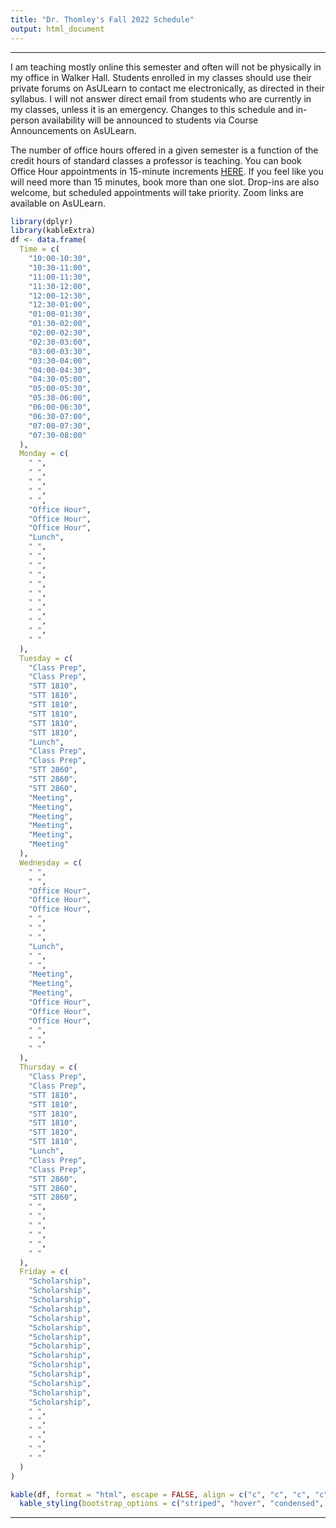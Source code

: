 ```yaml
---
title: "Dr. Thomley's Fall 2022 Schedule"
output: html_document
---
```


<hr>

I am teaching mostly online this semester and often will not be physically in my office in Walker Hall. Students enrolled in my classes should use their private forums on AsULearn to contact me electronically, as directed in their syllabus. I will not answer direct email from students who are currently in my classes, unless it is an emergency. Changes to this schedule and in-person availability will be announced to students via Course Announcements on AsULearn.

The number of office hours offered in a given semester is a function of the credit hours of standard classes a professor is teaching. You can book Office Hour appointments in 15-minute increments [HERE](https://calendar.google.com/calendar/selfsched?sstoken=UU0zQUk4blgtNW44fGRlZmF1bHR8Y2EyZDZmYTMxNmZjMWEwMjdiMzE0ZjQ1MmEwNDFjMmE). If you feel like you will need more than 15 minutes, book more than one slot. Drop-ins are also welcome, but scheduled appointments will take priority. Zoom links are available on AsULearn.

```r
library(dplyr)
library(kableExtra)
df <- data.frame(
  Time = c(
    "10:00-10:30",
    "10:30-11:00",
    "11:00-11:30",
    "11:30-12:00",
    "12:00-12:30",
    "12:30-01:00",
    "01:00-01:30",
    "01:30-02:00",
    "02:00-02:30",
    "02:30-03:00",
    "03:00-03:30",
    "03:30-04:00",
    "04:00-04:30",
    "04:30-05:00",
    "05:00-05:30",
    "05:30-06:00",
    "06:00-06:30",
    "06:30-07:00",
    "07:00-07:30",
    "07:30-08:00"
  ),
  Monday = c(
    " ",
    " ",
    " ",
    " ",
    " ",
    "Office Hour",
    "Office Hour",
    "Office Hour",
    "Lunch",
    " ",
    " ",
    " ",
    " ",
    " ",
    " ",
    " ",
    " ",
    " ",
    " ",
    " "
  ),
  Tuesday = c(
    "Class Prep",
    "Class Prep",
    "STT 1810",
    "STT 1810",
    "STT 1810",
    "STT 1810",
    "STT 1810",
    "STT 1810",
    "Lunch",
    "Class Prep",
    "Class Prep",
    "STT 2860",
    "STT 2860",
    "STT 2860",
    "Meeting",
    "Meeting",
    "Meeting",
    "Meeting",
    "Meeting",
    "Meeting"
  ),
  Wednesday = c(
    " ",
    " ",
    "Office Hour",
    "Office Hour",
    "Office Hour",
    " ",
    " ",
    " ",
    "Lunch",
    " ",
    " ",
    "Meeting",
    "Meeting",
    "Meeting",
    "Office Hour",
    "Office Hour",
    "Office Hour",
    " ",
    " ",
    " "
  ),
  Thursday = c(
    "Class Prep",
    "Class Prep",
    "STT 1810",
    "STT 1810",
    "STT 1810",
    "STT 1810",
    "STT 1810",
    "STT 1810",
    "Lunch",
    "Class Prep",
    "Class Prep",
    "STT 2860",
    "STT 2860",
    "STT 2860",
    " ",
    " ",
    " ",
    " ",
    " ",
    " "
  ),
  Friday = c(
    "Scholarship",
    "Scholarship",
    "Scholarship",
    "Scholarship",
    "Scholarship",
    "Scholarship",
    "Scholarship",
    "Scholarship",
    "Scholarship",
    "Scholarship",
    "Scholarship",
    "Scholarship",
    "Scholarship",
    "Scholarship",
    " ",
    " ",
    " ",
    " ",
    " ",
    " "
  )
)

kable(df, format = "html", escape = FALSE, align = c("c", "c", "c", "c", "c", "c")) %>%
  kable_styling(bootstrap_options = c("striped", "hover", "condensed", "responsive"))
```

<hr>
